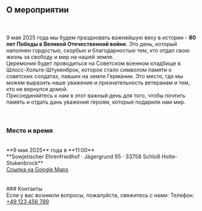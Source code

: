 ## О мероприятии
<br /><br />
9 мая 2025 года мы будем праздновать важнейшую веху в истории - **80 лет Победы в Великой Отечественной войне**. Это день, который наполнен гордостью, скорбью и благодарностью тем, кто отдал свою жизнь за свободу и мир на нашей земле.
<br />
Церемония будет проводиться на Советском военном кладбище в Шлосс-Хольте-Штукенброк, которое стало символом памяти о советских солдатах, павших на земле Германии. Это место, где мы можем выразить наше уважение и признательность ветеранам и тем, кто не вернулся домой.
<br />
Присоединяйтесь к нам в этот важный день для того, чтобы почтить память и отдать дань уважения героям, которые подарили нам мир.
<br /><br /><br />

### Место и время
<br />
**9 мая 2025** года в **11:00**
<br />
**Sowjetischer Ehrenfriedhof · Jägergrund 95 · 33758 Schloß Holte-Stukenbrock**
<br />
<a className="underline" href="https://maps.app.goo.gl/vgTck1z2HjknyQfAA" target="_blank">Ссылка на Google Maps</a>
<br /><br /><br />
### Контакты
<br />
Если у вас возникли вопросы, пожалуйста, свяжитесь с нами:
Телефон: <a href="tel:+49123456789">+49 123 456 789</a>